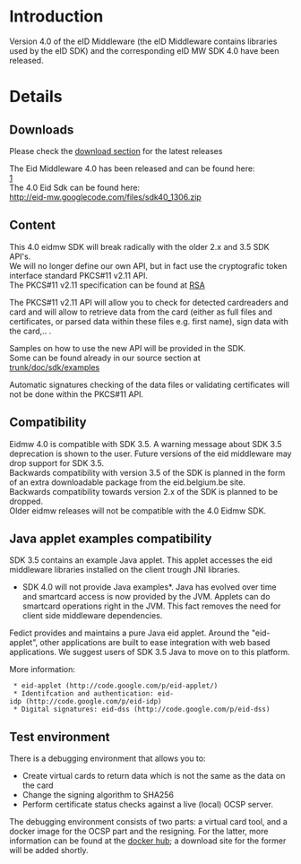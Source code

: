 = Introduction =

Version 4.0 of the eID Middleware (the eID Middleware contains libraries used by the eID SDK) and the corresponding eID MW SDK 4.0 have been released.


= Details =

==Downloads==

Please check the [http://code.google.com/p/eid-mw/downloads/list download section] for the latest releases

The Eid Middleware 4.0 has been released and can be found here:<BR>
[http://eid.belgium.be/nl/Hoe_installeer_je_de_eID/]<BR>

The 4.0 Eid Sdk can be found here:<BR>
http://eid-mw.googlecode.com/files/sdk40_1306.zip


==Content==

This 4.0 eidmw SDK will break radically with the older 2.x and 3.5 SDK API's.<BR>
We will no longer define our own API, but in fact use the cryptografic token interface standard PKCS#11 v2.11 API.<BR>
The PKCS#11 v2.11 specification can be found at [http://www.rsa.com/rsalabs/node.asp?id=2133 RSA ]

The PKCS#11 v2.11 API will allow you to check for detected cardreaders and card and will allow to retrieve data from the card (either as full files and certificates, or parsed data within these files e.g. first name), sign data with the card,.. .

Samples on how to use the new API will be provided in the SDK.<BR>
Some can be found already in our source section at [https://code.google.com/p/eid-mw/source/browse/#svn%2Ftrunk%2Fdoc%2Fsdk%2Fexamples trunk/doc/sdk/examples]

Automatic signatures checking of the data files or validating certificates will not be done within the PKCS#11 API. 

==Compatibility==

Eidmw 4.0 is compatible with SDK 3.5. A warning message about SDK 3.5 deprecation is shown to the user. Future versions of the eid middleware may drop support for SDK 3.5.<br>
Backwards compatibility with version 3.5 of the SDK is planned in the form of an extra downloadable package from the eid.belgium.be site.<BR>
Backwards compatibility towards version 2.x of the SDK is planned to be dropped.<BR>
Older eidmw releases will not be compatible with the 4.0 Eidmw SDK.<BR>

==Java applet examples compatibility==

SDK 3.5 contains an example Java applet. This applet accesses the eid middleware libraries installed on the client trough JNI libraries. 

*SDK 4.0 will not provide Java examples*. Java has evolved over time and smartcard access is  now provided by the JVM. Applets can do smartcard operations right in the JVM. This fact removes the need for client side middleware dependencies.

Fedict provides and maintains a pure Java eid applet. Around the "eid-applet", other applications are built to ease integration with web based applications. We suggest users of SDK 3.5 Java to move on to this platform.

More information:
  * eid-applet (http://code.google.com/p/eid-applet/)
  * Identifcation and authentication: eid-idp (http://code.google.com/p/eid-idp)
  * Digital signatures: eid-dss (http://code.google.com/p/eid-dss)

== Test environment ==

There is a debugging environment that allows you to:

* Create virtual cards to return data which is not the same as the data on the card
* Change the signing algorithm to SHA256
* Perform certificate status checks against a live (local) OCSP server.

The debugging environment consists of two parts: a virtual card tool, and a docker image for the OCSP part and the resigning. For the latter, more information can be found at the [https://hub.docker.com/r/fedict/eid-test-ca/ docker hub]; a download site for the former will be added shortly.